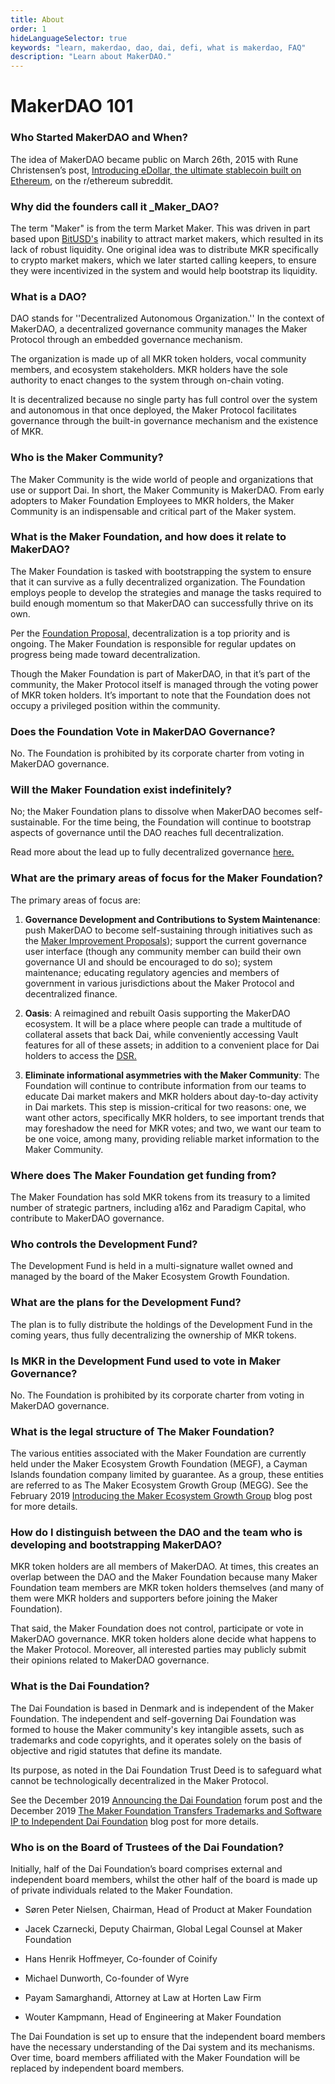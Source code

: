 ```yaml
---
title: About
order: 1
hideLanguageSelector: true
keywords: "learn, makerdao, dao, dai, defi, what is makerdao, FAQ"
description: "Learn about MakerDAO."
---
```


# MakerDAO 101

### Who Started MakerDAO and When?

The idea of MakerDAO became public on March 26th, 2015 with Rune Christensen’s post, [Introducing eDollar, the ultimate stablecoin built on Ethereum](reddit.com/r/ethereum/comments/30f98i/introducing_edollar_the_ultimate_stablecoin_built/), on the r/ethereum subreddit.

### Why did the founders call it _Maker_DAO?

The term "Maker" is from the term Market Maker. This was driven in part based upon [BitUSD's](https://web.archive.org/web/20200426202839/https://bitshares.org/technology/price-stable-cryptocurrencies/) inability to attract market makers, which resulted in its lack of robust liquidity. One original idea was to distribute MKR specifically to crypto market makers, which we later started calling keepers, to ensure they were incentivized in the system and would help bootstrap its liquidity.

### What is a DAO?

DAO stands for ''Decentralized Autonomous Organization.'' In the context of MakerDAO, a decentralized governance community manages the Maker Protocol through an embedded governance mechanism.

The organization is made up of all MKR token holders, vocal community members, and ecosystem stakeholders. MKR holders have the sole authority to enact changes to the system through on-chain voting.

It is decentralized because no single party has full control over the system and autonomous in that once deployed, the Maker Protocol facilitates governance through the built-in governance mechanism and the existence of MKR.

### Who is the Maker Community?

The Maker Community is the wide world of people and organizations that use or support Dai. In short, the Maker Community is MakerDAO. From early adopters to Maker Foundation Employees to MKR holders, the Maker Community is an indispensable and critical part of the Maker system.

### What is the Maker Foundation, and how does it relate to MakerDAO?

The Maker Foundation is tasked with bootstrapping the system to ensure that it can survive as a fully decentralized organization. The Foundation employs people to develop the strategies and manage the tasks required to build enough momentum so that MakerDAO can successfully thrive on its own.

Per the [Foundation Proposal,](https://blog.makerdao.com/foundation-proposal-v2/) decentralization is a top priority and is ongoing. The Maker Foundation is responsible for regular updates on progress being made toward decentralization.

Though the Maker Foundation is part of MakerDAO, in that it’s part of the community, the Maker Protocol itself is managed through the voting power of MKR token holders. It’s important to note that the Foundation does not occupy a privileged position within the community.

### Does the Foundation Vote in MakerDAO Governance?

No. The Foundation is prohibited by its corporate charter from voting in MakerDAO governance.

### Will the Maker Foundation exist indefinitely?

No; the Maker Foundation plans to dissolve when MakerDAO becomes self-sustainable. For the time being, the Foundation will continue to bootstrap aspects of governance until the DAO reaches full decentralization.

Read more about the lead up to fully decentralized governance [here.](https://blog.makerdao.com/what-will-maker-governance-look-like-after-complete-decentralization/)

### What are the primary areas of focus for the Maker Foundation?

The primary areas of focus are:

<List>

1. **Governance Development and Contributions to System Maintenance**: push MakerDAO to become self-sustaining through initiatives such as the [Maker Improvement Proposals](https://forum.makerdao.com/c/MIPs/14)); support the current governance user interface (though any community member can build their own governance UI and should be encouraged to do so); system maintenance; educating regulatory agencies and members of government in various jurisdictions about the Maker Protocol and decentralized finance.

1. **Oasis**: A reimagined and rebuilt Oasis supporting the MakerDAO ecosystem. It will be a place where people can trade a multitude of collateral assets that back Dai, while conveniently accessing Vault features for all of these assets; in addition to a convenient place for Dai holders to access the [DSR.](https://community-development.makerdao.com/makerdao-mcd-faqs/faqs/dsr)

1. **Eliminate informational asymmetries with the Maker Community**: The Foundation will continue to contribute information from our teams to educate Dai market makers and MKR holders about day-to-day activity in Dai markets. This step is mission-critical for two reasons: one, we want other actors, specifically MKR holders, to see important trends that may foreshadow the need for MKR votes; and two, we want our team to be one voice, among many, providing reliable market information to the Maker Community.

</List>

### Where does The Maker Foundation get funding from?

The Maker Foundation has sold MKR tokens from its treasury to a limited number of strategic partners, including a16z and Paradigm Capital, who contribute to MakerDAO governance.

### Who controls the Development Fund?

The Development Fund is held in a multi-signature wallet owned and managed by the board of the Maker Ecosystem Growth Foundation.

### What are the plans for the Development Fund?

The plan is to fully distribute the holdings of the Development Fund in the coming years, thus fully decentralizing the ownership of MKR tokens.

### Is MKR in the Development Fund used to vote in Maker Governance?

No. The Foundation is prohibited by its corporate charter from voting in MakerDAO governance.

### What is the legal structure of The Maker Foundation?

The various entities associated with the Maker Foundation are currently held under the Maker Ecosystem Growth Foundation (MEGF), a Cayman Islands foundation company limited by guarantee. As a group, these entities are referred to as The Maker Ecosystem Growth Group (MEGG). See the February 2019 [Introducing the Maker Ecosystem Growth Group](https://blog.makerdao.com/introducing-the-maker-ecosystem-growth-group/) blog post for more details.

### How do I distinguish between the DAO and the team who is developing and bootstrapping MakerDAO?

MKR token holders are all members of MakerDAO. At times, this creates an overlap between the DAO and the Maker Foundation because many Maker Foundation team members are MKR token holders themselves (and many of them were MKR holders and supporters before joining the Maker Foundation).

That said, the Maker Foundation does not control, participate or vote in MakerDAO governance. MKR token holders alone decide what happens to the Maker Protocol. Moreover, all interested parties may publicly submit their opinions related to MakerDAO governance.

### What is the Dai Foundation?

The Dai Foundation is based in Denmark and is independent of the Maker Foundation. The independent and self-governing Dai Foundation was formed to house the Maker community's key intangible assets, such as trademarks and code copyrights, and it operates solely on the basis of objective and rigid statutes that define its mandate.

Its purpose, as noted in the Dai Foundation Trust Deed is to safeguard what cannot be technologically decentralized in the Maker Protocol.

See the December 2019 [Announcing the Dai Foundation](https://forum.makerdao.com/t/announcing-the-dai-foundation/1046) forum post and the December 2019 [The Maker Foundation Transfers Trademarks and Software IP to Independent Dai Foundation](https://blog.makerdao.com/the-maker-foundation-transfers-trademarks-and-software-ip-to-independent-dai-foundation/) blog post for more details.

### Who is on the Board of Trustees of the Dai Foundation?

Initially, half of the Dai Foundation’s board comprises external and independent board members, whilst the other half of the board is made up of private individuals related to the Maker Foundation.

<List>

- Søren Peter Nielsen, Chairman, Head of Product at Maker Foundation

- Jacek Czarnecki, Deputy Chairman, Global Legal Counsel at Maker Foundation

- Hans Henrik Hoffmeyer, Co-founder of Coinify

- Michael Dunworth, Co-founder of Wyre

- Payam Samarghandi, Attorney at Law at Horten Law Firm

- Wouter Kampmann, Head of Engineering at Maker Foundation

</List>

The Dai Foundation is set up to ensure that the independent board members have the necessary understanding of the Dai system and its mechanisms. Over time, board members affiliated with the Maker Foundation will be replaced by independent board members.
